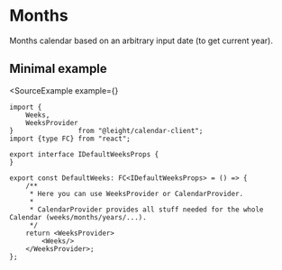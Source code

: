 
# Months

Months calendar based on an arbitrary input date (to get current year).

## Minimal example

<SourceExample
    example={<DefaultMonthsExample/>}
>
```tsx
import {
    Weeks,
    WeeksProvider
}                from "@leight/calendar-client";
import {type FC} from "react";

export interface IDefaultWeeksProps {
}

export const DefaultWeeks: FC<IDefaultWeeksProps> = () => {
    /**
     * Here you can use WeeksProvider or CalendarProvider.
     *
     * CalendarProvider provides all stuff needed for the whole Calendar (weeks/months/years/...).
     */
    return <WeeksProvider>
        <Weeks/>
    </WeeksProvider>;
};
```
</SourceExample>
